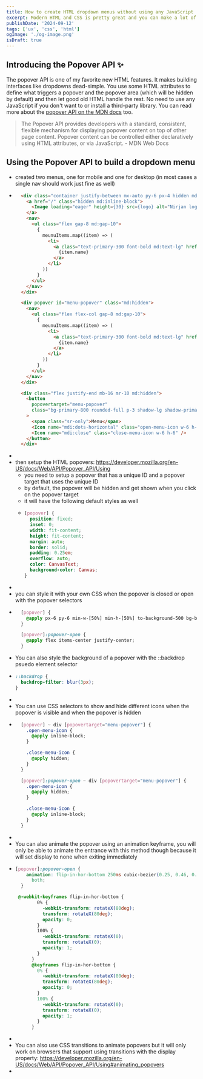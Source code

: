 ```yaml
---
title: How to create HTML dropdown menus without using any JavaScript
excerpt: Modern HTML and CSS is pretty great and you can make a lot of useful interfaces without using any JavaScript now, including a great dropdown menu. This guide covers how you can build your own dropdown menu without using a single line of JavaScript.
publishDate: '2024-09-12'
tags: ['ux', 'css', 'html']
ogImage: './og-image.png'
isDraft: true
---
```


## Introducing the Popover API ✨

The popover API is one of my favorite new HTML features. It makes building interfaces like dropdowns dead-simple. You use some HTML attributes to define what triggers a popover and the popover area (which will be hidden by default) and then let good old HTML handle the rest. No need to use any JavaScript if you don't want to or install a third-party library. You can read more about the [popover API on the MDN docs](https://developer.mozilla.org/en-US/docs/Web/API/Popover_API/Using) too.

> The Popover API provides developers with a standard, consistent, flexible mechanism for displaying popover content on top of other page content. Popover content can be controlled either declaratively using HTML attributes, or via JavaScript. - MDN Web Docs

## Using the Popover API to build a dropdown menu



- created two menus, one for mobile and one for desktop (in most cases a single nav should work just fine as well)
-
  ```html
    <div class="container justify-between mx-auto py-6 px-4 hidden md:flex">
      <a href="/" class="hidden md:inline-block">
        <Image loading="eager" height={30} src={logo} alt="Nirjan logo" />
      </a>
      <nav>
        <ul class="flex gap-8 md:gap-10">
          {
            meunuItems.map((item) => (
              <li>
                <a class="text-primary-300 font-bold md:text-lg" href={item.url}>
                  {item.name}
                </a>
              </li>
            ))
          }
        </ul>
      </nav>
    </div>
  
    <div popover id="menu-popover" class="md:hidden">
      <nav>
        <ul class="flex flex-col gap-8 md:gap-10">
          {
            meunuItems.map((item) => (
              <li>
                <a class="text-primary-300 font-bold md:text-lg" href={item.url}>
                  {item.name}
                </a>
              </li>
            ))
          }
        </ul>
      </nav>
    </div>
  
    <div class="flex justify-end mb-16 mr-10 md:hidden">
      <button
        popovertarget="menu-popover"
        class="bg-primary-800 rounded-full p-3 shadow-lg shadow-primary-800/50"
      >
        <span class="sr-only">Menu</span>
        <Icon name="mdi:dots-horizontal" class="open-menu-icon w-6 h-6" />
        <Icon name="mdi:close" class="close-menu-icon w-6 h-6" />
      </button>
    </div>
  ```
-
- then setup the HTML popovers: https://developer.mozilla.org/en-US/docs/Web/API/Popover_API/Using
	- you need to setup a popover that has a unique ID and a popover target that uses the unique ID
	- by default, the popover will be hidden and get shown when you click on the popover target
	- it will have the following default styles as well
	-
	  ```css
	  [popover] {
	    position: fixed;
	    inset: 0;
	    width: fit-content;
	    height: fit-content;
	    margin: auto;
	    border: solid;
	    padding: 0.25em;
	    overflow: auto;
	    color: CanvasText;
	    background-color: Canvas;
	  }
	  
	  ```
-
- you can style it with your own CSS when the popover is closed or open with the popover selectors
-
  ```css
    [popover] {
      @apply px-6 py-6 min-w-[50%] min-h-[50%] to-background-500 bg-background-900 rounded-3xl shadow-xl shadow-background-600/20 inset-[unset] right-4 bottom-32;
    }
  
    [popover]:popover-open {
      @apply flex items-center justify-center;
    }
  
  ```
- You can also style the background of a popover with the ::backdrop psuedo element selector
-
  ```css
  ::backdrop {
    backdrop-filter: blur(3px);
  }
  
  ```
-
- You can use CSS selectors to show and hide different icons when the popover is visible and when the popover is hidden
-
  ```css
    [popover] ~ div [popovertarget="menu-popover"] {
      .open-menu-icon {
        @apply inline-block;
      }
  
      .close-menu-icon {
        @apply hidden;
      }
    }
  
    [popover]:popover-open ~ div [popovertarget="menu-popover"] {
      .open-menu-icon {
        @apply hidden;
      }
  
      .close-menu-icon {
        @apply inline-block;
      }
    }
  ```
-
- You can also animate the popover using an animation keyframe, you will only be able to animate the entrance with this method though because it will set display to none when exiting immediately
-
  ```css
  [popover]:popover-open {
      animation: flip-in-hor-bottom 250ms cubic-bezier(0.25, 0.46, 0.45, 0.94)
        both;
    }
  
   @-webkit-keyframes flip-in-hor-bottom {
          0% {
            -webkit-transform: rotateX(80deg);
            transform: rotateX(80deg);
            opacity: 0;
          }
          100% {
            -webkit-transform: rotateX(0);
            transform: rotateX(0);
            opacity: 1;
          }
        }
        @keyframes flip-in-hor-bottom {
          0% {
            -webkit-transform: rotateX(80deg);
            transform: rotateX(80deg);
            opacity: 0;
          }
          100% {
            -webkit-transform: rotateX(0);
            transform: rotateX(0);
            opacity: 1;
          }
        }
  ```
-
- You can also use CSS transitions to animate popovers but it will only work on browsers that support using transitions with the display property: https://developer.mozilla.org/en-US/docs/Web/API/Popover_API/Using#animating_popovers
-